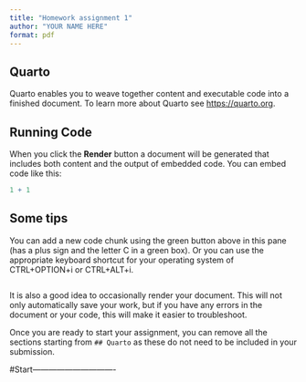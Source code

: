 ```yaml
---
title: "Homework assignment 1"
author: "YOUR NAME HERE"
format: pdf
---
```


## Quarto

Quarto enables you to weave together content and executable code into a finished document. To learn more about Quarto see <https://quarto.org>.

## Running Code

When you click the **Render** button a document will be generated that includes both content and the output of embedded code. You can embed code like this:

```r
1 + 1
```

## Some tips

You can add a new code chunk using the green button above in this pane (has a plus sign and the letter C in a green box). Or you can use the appropriate keyboard shortcut for your operating system of CTRL+OPTION+i or CTRL+ALT+i.

```r

```

It is also a good idea to occasionally render your document. This will not only automatically save your work, but if you have any errors in the document or your code, this will make it easier to troubleshoot.

Once you are ready to start your assignment, you can remove all the sections starting from `## Quarto` as these do not need to be included in your submission.



#Start-------------------------------
```r

```


